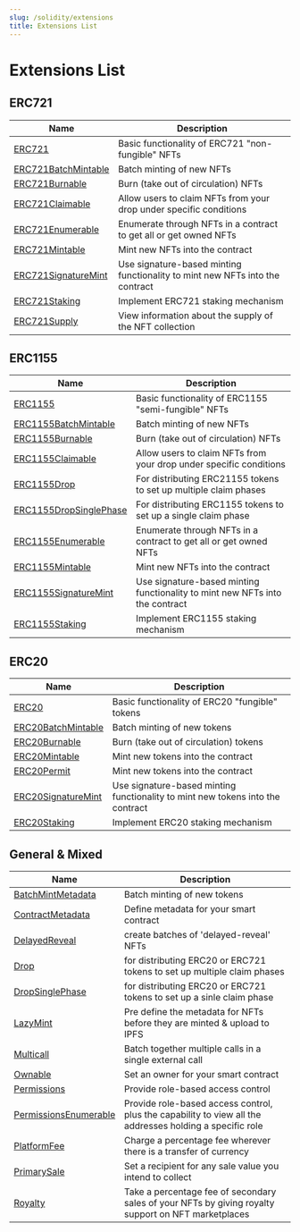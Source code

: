 ```yaml
---
slug: /solidity/extensions
title: Extensions List
---
```


# Extensions List

## ERC721

| Name                  | Description                                                                           |
| --------------------- | ------------------------------------------------------------------------------------- |
| [ERC721](/solidity/extensions/erc721)                | Basic functionality of ERC721 "non-fungible" NFTs                                     |
| [ERC721BatchMintable](/solidity/extensions/erc721batchmintable)   | Batch minting of new NFTs                                                             |
| [ERC721Burnable](/solidity/extensions/erc721burnable)        | Burn (take out of circulation) NFTs                                                   |
| [ERC721Claimable](/solidity/extensions/erc721claimable)       | Allow users to claim NFTs from your drop under specific conditions                    |
| [ERC721Enumerable](/solidity/extensions/erc721enumerable)       | Enumerate through NFTs in a contract to get all or get owned NFTs                     |
| [ERC721Mintable](/solidity/extensions/erc721mintable)         | Mint new NFTs into the contract                                                       |
| [ERC721SignatureMint](/solidity/extensions/erc721signaturemint)    | Use signature-based minting functionality to mint new NFTs into the contract          |
| [ERC721Staking](/solidity/extensions/erc721staking)          | Implement ERC721 staking mechanism                               |
| [ERC721Supply](/solidity/extensions/erc721supply)           | View information about the supply of the NFT collection                               |

## ERC1155 

| Name                  | Description                                                                           |
| --------------------- | ------------------------------------------------------------------------------------- |
| [ERC1155](/solidity/extensions/erc1155)                  | Basic functionality of ERC1155 "semi-fungible" NFTs                          |
| [ERC1155BatchMintable](/solidity/extensions/erc1155batchmintable)     | Batch minting of new NFTs                                                    |
| [ERC1155Burnable](/solidity/extensions/erc1155burnable)          | Burn (take out of circulation) NFTs                                          |
| [ERC1155Claimable](/solidity/extensions/erc1155claimable)         | Allow users to claim NFTs from your drop under specific conditions           |
| [ERC1155Drop](/solidity/extensions/erc1155drop)              | For distributing ERC21155 tokens to set up multiple claim phases |
| [ERC1155DropSinglePhase](/solidity/extensions/erc1155dropsinglephase)   | For distributing ERC1155 tokens to set up a single claim phase |
| [ERC1155Enumerable](/solidity/extensions/erc1155enumerable)        | Enumerate through NFTs in a contract to get all or get owned NFTs            |
| [ERC1155Mintable](/solidity/extensions/erc1155mintable)          | Mint new NFTs into the contract                                              |
| [ERC1155SignatureMint](/solidity/extensions/erc1155signaturemint)     | Use signature-based minting functionality to mint new NFTs into the contract |
| [ERC1155Staking](/solidity/extensions/erc1155staking)         | Implement ERC1155 staking mechanism                                     |

## ERC20

| Name                  | Description                                                                           |
| --------------------- | ------------------------------------------------------------------------------------- |
| [ERC20](/solidity/extensions/erc20)                  | Basic functionality of ERC20 "fungible" tokens                                 |
| [ERC20BatchMintable](/solidity/extensions/erc20batchmintable)     | Batch minting of new tokens                                                    |
| [ERC20Burnable](/solidity/extensions/erc20burnable)          | Burn (take out of circulation) tokens                                          |
| [ERC20Mintable](/solidity/extensions/erc20mintable)          | Mint new tokens into the contract                                              |
| [ERC20Permit](/solidity/extensions/erc20permit)            | Mint new tokens into the contract                                              |
| [ERC20SignatureMint](/solidity/extensions/erc20signaturemint)     | Use signature-based minting functionality to mint new tokens into the contract |
| [ERC20Staking](/solidity/extensions/erc20staking)           | Implement ERC20 staking mechanism           |

## General & Mixed
| Name                  | Description                                                                           |
| --------------------- | ------------------------------------------------------------------------------------- |
| [BatchMintMetadata](/solidity/extensions/batchmintmetadata)      | Batch minting of new tokens                                                    |
| [ContractMetadata](/solidity/extensions/contractmetadata)       | Define metadata for your smart contract                                          |
| [DelayedReveal](/solidity/extensions/delayedreveal)          | create batches of 'delayed-reveal' NFTs                                              |
| [Drop](/solidity/extensions/drop)                   | for distributing ERC20 or ERC721 tokens to set up multiple claim phases |
| [DropSinglePhase](/solidity/extensions/dropsinglephase)                   | for distributing ERC20 or ERC721 tokens to set up a sinle claim phase |
| [LazyMint](/solidity/extensions/lazymint)               | Pre define the metadata for NFTs before they are minted & upload to IPFS          |
| [Multicall](/solidity/extensions/multicall)              | Batch together multiple calls in a single external call                                |
| [Ownable](/solidity/extensions/ownable)                | Set an owner for your smart contract           |
| [Permissions](/solidity/extensions/permissions)            | Provide role-based access control           |
| [PermissionsEnumerable](/solidity/extensions/permissionsenumerable)  | Provide role-based access control, plus the capability to view all the addresses holding a specific role           |
| [PlatformFee](/solidity/extensions/platformfee)            | Charge a percentage fee wherever there is a transfer of currency           |
| [PrimarySale](/solidity/extensions/primarysale)            | Set a recipient for any sale value you intend to collect           |
| [Royalty](/solidity/extensions/royalty)                | Take a percentage fee of secondary sales of your NFTs by giving royalty support on NFT marketplaces           |

